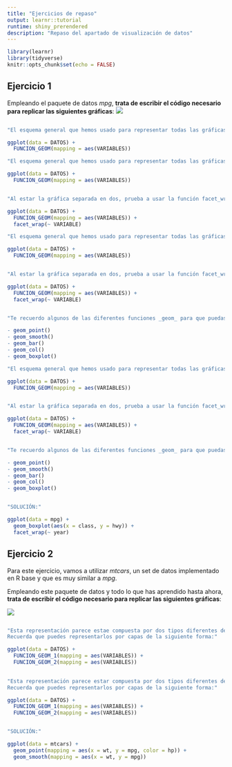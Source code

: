 ```yaml
---
title: "Ejercicios de repaso"
output: learnr::tutorial
runtime: shiny_prerendered
description: "Repaso del apartado de visualización de datos"
---
```


```r
library(learnr)
library(tidyverse)
knitr::opts_chunk$set(echo = FALSE)
```

## Ejercicio 1

Empleando el paquete de datos _mpg_, **trata de escribir el código necesario para replicar las siguientes gráficas**:
![](images/visualizar/grafica2.png)

```r

```

```r

"El esquema general que hemos usado para representar todas las gráficas hasta ahora:"

ggplot(data = DATOS) + 
  FUNCION_GEOM(mapping = aes(VARIABLES))

```

```r

"El esquema general que hemos usado para representar todas las gráficas hasta ahora:"

ggplot(data = DATOS) + 
  FUNCION_GEOM(mapping = aes(VARIABLES))


"Al estar la gráfica separada en dos, prueba a usar la función facet_wrap():"

ggplot(data = DATOS) + 
  FUNCION_GEOM(mapping = aes(VARIABLES)) +
  facet_wrap(~ VARIABLE)

```

```r

"El esquema general que hemos usado para representar todas las gráficas hasta ahora:"

ggplot(data = DATOS) + 
  FUNCION_GEOM(mapping = aes(VARIABLES))


"Al estar la gráfica separada en dos, prueba a usar la función facet_wrap():"

ggplot(data = DATOS) + 
  FUNCION_GEOM(mapping = aes(VARIABLES)) +
  facet_wrap(~ VARIABLE)


"Te recuerdo algunos de las diferentes funciones _geom_ para que puedas usarlas:"

- geom_point()
- geom_smooth()
- geom_bar()
- geom_col()
- geom_boxplot()

```

```r

"El esquema general que hemos usado para representar todas las gráficas hasta ahora:"

ggplot(data = DATOS) + 
  FUNCION_GEOM(mapping = aes(VARIABLES))


"Al estar la gráfica separada en dos, prueba a usar la función facet_wrap():"

ggplot(data = DATOS) + 
  FUNCION_GEOM(mapping = aes(VARIABLES)) +
  facet_wrap(~ VARIABLE)


"Te recuerdo algunos de las diferentes funciones _geom_ para que puedas usarlas:"

- geom_point()
- geom_smooth()
- geom_bar()
- geom_col()
- geom_boxplot()


"SOLUCIÓN:"

ggplot(data = mpg) +
  geom_boxplot(aes(x = class, y = hwy)) +
  facet_wrap(~ year)

```

## Ejercicio 2

Para este ejercicio, vamos a utilizar _mtcars_, un set de datos implementado en R base y que es muy similar a _mpg_.

Empleando este paquete de datos y todo lo que has aprendido hasta ahora, **trata de escribir el código necesario para replicar las siguientes gráficas**:

![](images/visualizar/grafica1.png)

```r

```

```r
"Esta representación parece estae compuesta por dos tipos diferentes de gráficos.
Recuerda que puedes representarlos por capas de la siguiente forma:"

ggplot(data = DATOS) + 
  FUNCION_GEOM_1(mapping = aes(VARIABLES)) +
  FUNCION_GEOM_2(mapping = aes(VARIABLES))
  
```

```r

"Esta representación parece estar compuesta por dos tipos diferentes de gráficos.
Recuerda que puedes representarlos por capas de la siguiente forma:"

ggplot(data = DATOS) + 
  FUNCION_GEOM_1(mapping = aes(VARIABLES)) +
  FUNCION_GEOM_2(mapping = aes(VARIABLES))


"SOLUCIÓN:"

ggplot(data = mtcars) + 
  geom_point(mapping = aes(x = wt, y = mpg, color = hp)) + 
  geom_smooth(mapping = aes(x = wt, y = mpg))

```
